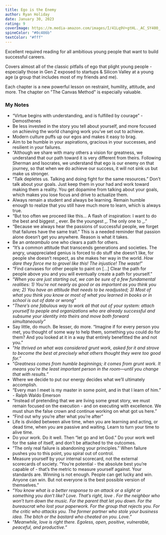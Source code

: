 ```yaml
---
title: Ego is the Enemy
author: Ryan Holiday
date: January 30, 2023
rating: 9
coverImage: https://m.media-amazon.com/images/I/41Lq9V+gtHL._AC_SY400_.jpg
spineColor: "#0c486b"
textColor: "#fff"
---
```


Excellent required reading for all ambitious young people that want to build successful careers.

Covers almost all of the classic pitfalls of ego that plight young people - especially those in Gen Z exposed to startups & Silicon Valley at a young age (a group that includes most of my friends and me).

Each chapter is a new powerful lesson on restraint, humility, attitude, and more. The chapter on "The Canvas Method" is especially valuable.

### My Notes

- “Virtue begins with understanding, and is fulfilled by courage” - Demosthenes
- Be less invested in the story you tell about yourself, and more focused on achieving the world changing work you’ve set out to achieve.
- Modern culture puffs up our egos and makes it easy to brag.
- Aim to be humble in your aspirations, gracious in your successes, and resilient in your failures.
- “Although we share with many others a vision for greatness, we understand that our path toward it is very different from theirs. Following Sherman and Isocrates, we understand that ego is our enemy on that journey, so that when we do achieve our success, it will not sink us but make us stronger.
- “Talk depletes us. Talking and doing fight for the same resources.” Don’t talk about your goals. Just keep them in your had and work toward making them a reality. You get dopamine from talking about your goals, which makes you lose focus and drive to actualize them.
- Always remain a student and always be learning. Remain humble enough to realize that you still have much more to learn, which is always true.
- “But too often we proceed like this… A flash of inspiration: I want to do the best and biggest _ ever. Be the youngest _. The only one to \_.”
- “Because we always hear the passions of successful people, we forget that failures have the same trait.” This is a needed reminder that passion alone doesn’t get you anywhere. Reason is what it takes.
- Be an _anteambulo_ one who clears a path for others.
- “It’s a common attitude that transcends generations and societies. The angry, unappreciated genius is forced to do stuff she doesn’t like, for people she doesn’t respect, as she makes her way in the world. _How dare they force me to grovel like this! The injustice! The waste!_”
- “Find canvases for other people to paint on […] Clear the path for people above you and you will eventually create a path for yourself.”
- “_When you are just starting out, we can be sure of a few fundamental realities: 1) You’re not nearly as good or as important as you think you are; 2) You have an attitude that needs to be readjusted; 3) Most of what you think you know or most of what you learned in books or in school is out of date or wrong”_
- “_There’s one fabulous way to work all that out of your system: attach yourself to people and organizations who are already successful and subsume your identity into theirs and move both forward simultaneously”_
- Say little, do much. Be lesser, do more. “Imagine if for every person you met, you thought of some way to help them, something you could do for them? And you looked at it in a way that entirely benefitted the and not you.”
- “_He thrived on what was considered grunt work, asked for it and strove to become the best at precisely what others thought they were too good for.”_
- “_Greatness comes from humble beginnings; it comes from grunt work. It means you’re the least important person in the room—until you change that with results.”_
- Where we decide to put our energy decides what we’ll ultimately accomplish.
- “Every man I meet is my master in some point, and in that I learn of him.” - Ralph Waldo Emerson
- “Instead of pretending that we are living some great story, we must remain focused on the execution - and on executing with excellence. We must shun the false crown and continue working on what got us here.”
- “Find out why you’re after what you’re after”
- Life is divided between alive time, when you are learning and acting, or dead time, when you are passive and waiting. Learn to turn your time to alive time.
- Do your work. Do it well. Then “let go and let God.” Do your work well for the sake of itself, and don’t be attached to the outcomes.
- “The only real failure is abandoning your principles.” When failure pushes you to this point, you spiral out of control.
- Measure yourself by your internal scorecard, not the external scorecards of society. “You’re potential - the absolute best you’re capable of - that’s the metric to measure yourself against. Your standards are. Winning is not enough. People can get lucky and win. Anyone can win. But not everyone is the best possible version of themselves.”
- “_You know what is a better response to an attack or a slight or something you don’t like? Love. That’s right, love . For the neighbor who won’t turn down the music. For the parent that let you down. For the bureaucrat who lost your paperwork. For the group that rejects you. For the critic who attacks you. The former partner who stole your business idea. The bitch or the bastard who cheated on you. Love.”_
- “_Meanwhile, love is right there. Egoless, open, positive, vulnerable, peaceful, and productive.”_
